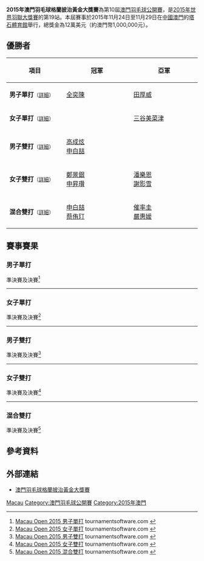 {{noteTA|G1=Badminton}}
{{infobox badminton event
|name           = 2015年澳門羽毛球格蘭披治黃金大獎賽
<!-- 注释出：|image          = Macau Open Badminton GPG Logo.jpg -->
|size           = 250px
|caption        =
|dates          = 2015年11月24日－11月29日
|number_edition = 第10屆
|level          = 3A
|prize_money    = 12萬美元
|location       = {{MAC}}
|venue          = [[塔石體育館|塔石體育館]]
|previous       = 2014年澳門羽毛球格蘭披治黃金大獎賽
|next           = 2016年澳門羽毛球格蘭披治黃金大獎賽
}}
'''2015年澳門羽毛球格蘭披治黃金大獎賽'''為第10屆[[澳門羽毛球公開賽|澳門羽毛球公開賽]]，是[[2015年世界羽聯大獎賽|2015年世界羽聯大獎賽]]的第19站。本屆賽事於2015年11月24日至11月29日在[[中國澳門|中國澳門]]的[[塔石體育館|塔石體育館]]舉行，總獎金為12萬美元（約澳門幣1,000,000元）。

== 優勝者 ==
{| class=wikitable style="font-size:small"
!width="200"|項目
!width="250"|冠軍
!width="250"|亞軍
|-
|'''男子單打'''<small>（[[#男子單打|詳細]]）</small>
|{{flagicon|KOR}} [[全奕陳|全奕陳]]
|{{flagicon|CHN}} [[田厚威|田厚威]]
|-
|'''女子單打'''<small>（[[#女子單打|詳細]]）</small>
|{{nowrap|{{flagicon|IND}} [[普萨拉·文卡塔·辛杜|普萨拉·文卡塔·辛杜]]}}
|{{flagicon|JPN}} [[三谷美菜津|三谷美菜津]]
|-
|'''男子雙打'''<small>（[[#男子雙打|詳細]]）</small>
|{{flagicon|KOR}} [[高成炫|高成炫]]<br/>{{flagicon|KOR}} [[申白喆|申白喆]]
|{{nowrap|{{flagicon|INA}} [[贝里·安格里亚万|贝里·安格里亚万]]<br/>{{flagicon|INA}} [[利安·阿刚·萨普特拉|利安·阿刚·萨普特拉]]}}
|-
|'''女子雙打'''<small>（[[#女子雙打|詳細]]）</small>
|{{flagicon|KOR}} [[鄭景銀|鄭景銀]]<br/>{{flagicon|KOR}} [[申昇瓚|申昇瓚]]
|{{flagicon|HKG}} [[潘樂恩|潘樂恩]]<br/>{{flagicon|HKG}} [[謝影雪|謝影雪]]
|-
|'''混合雙打'''<small>（[[#混合雙打|詳細]]）</small>
|{{flagicon|KOR}} [[申白喆|申白喆]]<br/>{{flagicon|KOR}} [[蔡侑玎|蔡侑玎]]
|{{flagicon|KOR}} [[催率圭|催率圭]]<br/>{{flagicon|KOR}} [[嚴惠媛|嚴惠媛]]
|}

== 賽事賽果 ==
=== 男子單打 ===
;準決賽及決賽<ref name="MS">[http://bwf.tournamentsoftware.com/sport/draw.aspx?id=C20101E3-6AD4-46EA-AF21-0F154A195D34&draw=12 Macau Open 2015 男子單打] tournamentsoftware.com {{en}}</ref>
{{4TeamBracket-Tennis3-v2
| team-width=200
| RD1-seed1=13
| RD1-team1='''{{flagicon|KOR}} [[全奕陳|全奕陳]]
| RD1-score1-1='''21
| RD1-score1-2='''21
| RD1-score1-3=
| RD1-seed2=
| RD1-team2={{flagicon|MAS}} [[吳順發|吳順發]]
| RD1-score2-1=15
| RD1-score2-2=15
| RD1-score2-3=

| RD1-seed3=16
| RD1-team3={{nowrap|{{flagicon|INA}} [[伊赫桑·毛拉纳·穆斯托法|伊赫桑·毛拉纳·穆斯托法]]}}
| RD1-score3-1=18
| RD1-score3-2=17
| RD1-score3-3=
| RD1-seed4=2
| RD1-team4='''{{flagicon|CHN}} [[田厚威|田厚威]]
| RD1-score4-1='''21
| RD1-score4-2='''21
| RD1-score4-3=

| RD2-seed1=13
| RD2-team1='''{{flagicon|KOR}} [[全奕陳|全奕陳]]
| RD2-score1-1='''21
| RD2-score1-2=13
| RD2-score1-3='''23
| RD2-seed2=2
| RD2-team2={{flagicon|CHN}} [[田厚威|田厚威]]
| RD2-score2-1=11
| RD2-score2-2='''21
| RD2-score2-3=21
}}
----

=== 女子單打 ===
;準決賽及決賽<ref name="WS">[http://bwf.tournamentsoftware.com/sport/draw.aspx?id=C20101E3-6AD4-46EA-AF21-0F154A195D34&draw=4 Macau Open 2015 女子單打] tournamentsoftware.com {{en}}</ref>
{{4TeamBracket-Tennis3-v2
| team-width=200
| RD1-seed1=
| RD1-team1={{flagicon|CHN}} [[何冰娇|何冰娇]]
| RD1-score1-1='''21
| RD1-score1-2=12
| RD1-score1-3=12
| RD1-seed2=6
| RD1-team2='''{{flagicon|JPN}} [[三谷美菜津|三谷美菜津]]
| RD1-score2-1=17
| RD1-score2-2='''21
| RD1-score2-3='''21

| RD1-seed3=5
| RD1-team3='''{{nowrap|{{flagicon|IND}} [[普萨拉·文卡塔·辛杜|普萨拉·文卡塔·辛杜]]}}
| RD1-score3-1='''21
| RD1-score3-2=15
| RD1-score3-3='''21
| RD1-seed4=2
| RD1-team4={{flagicon|JPN}} [[山口茜|山口茜]]
| RD1-score4-1=8
| RD1-score4-2='''21
| RD1-score4-3=16

| RD2-seed1=6
| RD2-team1={{flagicon|JPN}} [[三谷美菜津|三谷美菜津]]
| RD2-score1-1=9
| RD2-score1-2='''23
| RD2-score1-3=14
| RD2-seed2=5
| RD2-team2='''{{nowrap|{{flagicon|IND}} [[普萨拉·文卡塔·辛杜|普萨拉·文卡塔·辛杜]]}}
| RD2-score2-1='''21
| RD2-score2-2=21
| RD2-score2-3='''21
}}
----

=== 男子雙打 ===
;準決賽及決賽<ref name="MD">[http://bwf.tournamentsoftware.com/sport/draw.aspx?id=C20101E3-6AD4-46EA-AF21-0F154A195D34&draw=6 Macau Open 2015 男子雙打] tournamentsoftware.com {{en}}</ref>
{{4TeamBracket-Tennis3-v2
| team-width=200
| RD1-seed1=8
| RD1-team1={{flagicon|TPE}} [[陳宏麟|陳宏麟]]<br/> {{flagicon|TPE}} [[王齊麟|王齊麟]]
| RD1-score1-1=16
| RD1-score1-2=18
| RD1-score1-3=
| RD1-seed2=
| RD1-team2='''{{nowrap|{{flagicon|INA}} [[贝里·安格里亚万|贝里·安格里亚万]]<br/> {{flagicon|INA}} [[利安·阿刚·萨普特拉|利安·阿刚·萨普特拉]]}}
| RD1-score2-1='''21
| RD1-score2-2='''21
| RD1-score2-3=

| RD1-seed3=4
| RD1-team3={{flagicon|RUS}} [[弗拉基米尔·伊万诺夫|弗拉基米尔·伊万诺夫]]<br/> {{flagicon|RUS}} [[伊万·索松诺夫|伊万·索松诺夫]]
| RD1-score3-1='''21
| RD1-score3-2=19
| RD1-score3-3=20
| RD1-seed4=2
| RD1-team4='''{{flagicon|KOR}} [[高成炫|高成炫]]<br/> {{flagicon|KOR}} [[申白喆|申白喆]]
| RD1-score4-1=19
| RD1-score4-2='''21
| RD1-score4-3='''22

| RD2-seed1=
| RD2-team1={{nowrap|{{flagicon|INA}} [[贝里·安格里亚万|贝里·安格里亚万]]<br/> {{flagicon|INA}} [[利安·阿刚·萨普特拉|利安·阿刚·萨普特拉]]}}
| RD2-score1-1=20
| RD2-score1-2=14
| RD2-score1-3=
| RD2-seed2=2
| RD2-team2='''{{flagicon|KOR}} [[高成炫|高成炫]]<br/> {{flagicon|KOR}} [[申白喆|申白喆]]
| RD2-score2-1='''22
| RD2-score2-2='''21
| RD2-score2-3=
}}
----

=== 女子雙打 ===
;準決賽及決賽<ref name="WD">[http://bwf.tournamentsoftware.com/sport/draw.aspx?id=C20101E3-6AD4-46EA-AF21-0F154A195D34&draw=8 Macau Open 2015 女子雙打] {{Wayback|url=http://bwf.tournamentsoftware.com/sport/draw.aspx?id=C20101E3-6AD4-46EA-AF21-0F154A195D34&draw=8 |date=20191214100124 }} tournamentsoftware.com {{en}}</ref>
{{4TeamBracket-Tennis3-v2
| team-width=200
| RD1-seed1=6
| RD1-team1='''{{flagicon|KOR}} [[鄭景銀|鄭景銀]]<br/> {{flagicon|KOR}} [[申昇瓚|申昇瓚]]
| RD1-score1-1='''21
| RD1-score1-2='''21
| RD1-score1-3=
| RD1-seed2=4
| RD1-team2={{flagicon|JPN}} [[松尾靜香|松尾靜香]]<br/> {{flagicon|JPN}} [[內藤真實|內藤真實]]
| RD1-score2-1=9
| RD1-score2-2=9
| RD1-score2-3=

| RD1-seed3=
| RD1-team3='''{{flagicon|HKG}} [[潘樂恩|潘樂恩]]<br/> {{flagicon|HKG}} [[謝影雪|謝影雪]]
| RD1-score3-1=10
| RD1-score3-2='''21
| RD1-score3-3='''21
| RD1-seed4=
| RD1-team4={{flagicon|JPN}} [[福島由紀|福島由紀]]<br/> {{flagicon|JPN}} [[廣田彩花|廣田彩花]]
| RD1-score4-1='''21
| RD1-score4-2=13
| RD1-score4-3=16

| RD2-seed1=6
| RD2-team1='''{{flagicon|KOR}} [[鄭景銀|鄭景銀]]<br/> {{flagicon|KOR}} [[申昇瓚|申昇瓚]]
| RD2-score1-1=18
| RD2-score1-2=''15
| RD2-score1-3=
| RD2-seed2=
| RD2-team2={{flagicon|HKG}} [[潘樂恩|潘樂恩]]<br/> {{flagicon|HKG}} [[謝影雪|謝影雪]] (中途退出<ref>{{cite news|title=羽毛球：港隊女雙組合潘樂恩傷退賽得亞軍|url=http://news.tvb.com/sports/565b02536db28cc350000004/|agency=無線新聞|date=2015-11-29|accessdate=2015-11-30|archive-date=2016-03-04|archive-url=https://web.archive.org/web/20160304203507/http://news.tvb.com/sports/565b02536db28cc350000004/|dead-url=no}}</ref>)
| RD2-score2-1='''21
| RD2-score2-2=''15
| RD2-score2-3=
}}
----

=== 混合雙打 ===
;準決賽及決賽<ref name="XD">[http://bwf.tournamentsoftware.com/sport/draw.aspx?id=C20101E3-6AD4-46EA-AF21-0F154A195D34&draw=10 Macau Open 2015 混合雙打] {{Wayback|url=http://bwf.tournamentsoftware.com/sport/draw.aspx?id=C20101E3-6AD4-46EA-AF21-0F154A195D34&draw=10 |date=20191214100008 }} tournamentsoftware.com {{en}}</ref>
{{4TeamBracket-Tennis3-v2
| team-width=200
| RD1-seed1=7
| RD1-team1={{nowrap|{{flagicon|INA}} [[罗纳德·亚历山大|罗纳德·亚历山大]]<br/> {{flagicon|INA}} [[梅拉蒂·达伊瓦·奥克塔维亚尼|梅拉蒂·达伊瓦·奥克塔维亚尼]]}}
| RD1-score1-1=19
| RD1-score1-2=19
| RD1-score1-3=
| RD1-seed2=
| RD1-team2='''{{flagicon|KOR}} [[催率圭|催率圭]]<br/> {{flagicon|KOR}} [[嚴惠媛|嚴惠媛]]
| RD1-score2-1='''21
| RD1-score2-2='''21
| RD1-score2-3=

| RD1-seed3=5
| RD1-team3='''{{flagicon|KOR}} [[申白喆|申白喆]]<br/> {{flagicon|KOR}} [[蔡侑玎|蔡侑玎]]
| RD1-score3-1='''21
| RD1-score3-2='''21
| RD1-score3-3=
| RD1-seed4=PFQ
| RD1-team4={{flagicon|CHN}} [[刘雨辰_(羽毛球运动员)|刘雨辰]]<br/> {{flagicon|CHN}} [[李茵晖|李茵晖]]
| RD1-score4-1=18
| RD1-score4-2=18
| RD1-score4-3=

| RD2-seed1=
| RD2-team1={{flagicon|KOR}} [[催率圭|催率圭]]<br/> {{flagicon|KOR}} [[嚴惠媛|嚴惠媛]]
| RD2-score1-1=18
| RD2-score1-2=13
| RD2-score1-3=
| RD2-seed2=5
| RD2-team2='''{{flagicon|KOR}} [[申白喆|申白喆]]<br/> {{flagicon|KOR}} [[蔡侑玎|蔡侑玎]]
| RD2-score2-1='''21
| RD2-score2-2='''21
| RD2-score2-3=
}}

== 參考資料 ==
{{Reflist}}

== 外部連結 ==
*[https://web.archive.org/web/20121117032749/http://www.macauopenbadminton.com/ 澳門羽毛球格蘭披治黃金大獎賽]

{{2015年世界羽聯大獎賽}}

[[Category:2015年世界羽聯大獎賽|Macau]]
[[Category:澳門羽毛球公開賽|Category:澳門羽毛球公開賽]]
[[Category:2015年澳門|Category:2015年澳門]]